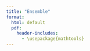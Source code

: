 ```yaml
--- 
title: "Ensemble"
format: 
  html: default
  pdf:
    header-includes:
      - \usepackage{mathtools} 
--- 
```

